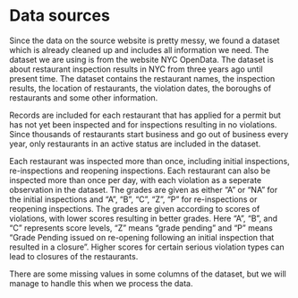 # Data sources

Since the data on the source website is pretty messy, we found a dataset which is already cleaned up and includes all information we need. The dataset we are using is from the website NYC OpenData. The dataset is about restaurant inspection results in NYC from three years ago until present time. The dataset contains the restaurant names, the inspection results, the location of restaurants, the violation dates, the boroughs of restaurants and some other information. 

Records are included for each restaurant that has applied for a permit but has not yet been inspected and for inspections resulting in no violations. Since thousands of restaurants start business and go out of business every year, only restaurants in an active status are included in the dataset. 

Each restaurant was inspected more than once, including initial inspections, re-inspections and reopening inspections. Each restaurant can also be inspected more than once per day, with each violation as a seperate observation in the dataset. The grades are given as either "A" or "NA" for the initial inspections and "A", "B", "C", "Z", "P" for re-inspections or reopening inspections. The grades are given according to scores of violations, with lower scores resulting in better grades. Here "A", "B", and "C" represents score levels, "Z" means "grade pending" and "P" means "Grade Pending issued on re-opening following an initial inspection that resulted in a closure". Higher scores for certain serious violation types can lead to closures of the restaurants.

There are some missing values in some columns of the dataset, but we will manage to handle this when we process the data.
